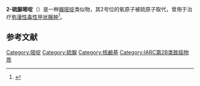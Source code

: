 {{chembox
| Verifiedfields = changed
| Watchedfields = changed
| verifiedrevid = 470609135
| ImageFile = Thiouracil Structural Formula.V2.svg
| ImageSize = 120px
| IUPACName = 2-Thioxo-1''H''-pyrimidin-4-one
| OtherNames =
|Section1 = {{Chembox Identifiers
| ChemSpiderID_Ref = {{chemspidercite|correct|chemspider}}
| ChemSpiderID = 1066108
| UNII_Ref = {{fdacite|correct|FDA}}
| UNII = 59X161SCYL
| InChI = 1/C4H4N2OS/c7-3-1-2-5-4(8)6-3/h1-2H,(H2,5,6,7,8)
| InChIKey = ZEMGGZBWXRYJHK-UHFFFAOYAK
| ChEMBL_Ref = {{ebicite|correct|EBI}}
| ChEMBL = 345768
| StdInChI_Ref = {{stdinchicite|correct|chemspider}}
| StdInChI = 1S/C4H4N2OS/c7-3-1-2-5-4(8)6-3/h1-2H,(H2,5,6,7,8)
| StdInChIKey_Ref = {{stdinchicite|correct|chemspider}}
| StdInChIKey = ZEMGGZBWXRYJHK-UHFFFAOYSA-N
| CASNo_Ref = {{cascite|correct|CAS}}
| CASNo = 141-90-2
| PubChem = 1269845
| ChEBI_Ref = {{ebicite|correct|EBI}}
| ChEBI = 348530
| SMILES = O=C1C=CNC(=S)N1
| MeSHName = Thiouracil
| KEGG_Ref = {{keggcite|correct|kegg}}
| KEGG = C19304
  }}
|Section2 = {{Chembox Properties
| C=4 | H=4 | N=2 | O=1 | S=1
| Appearance =
| Density =
| MeltingPt =
| BoilingPt =
| Solubility =
  }}
|Section3 = {{Chembox Hazards
| MainHazards =
| FlashPt =
| AutoignitionPt =
  }}
}}
'''2-硫脲嘧啶'''（{{lang-en|2-Thiouracil}}）是一种[[脲嘧啶|脲嘧啶]]类似物，其2号位的氧原子被硫原子取代，曾用于治疗[[弥漫性毒性甲状腺肿|弥漫性毒性甲状腺肿]]<ref name=q1>{{cite book | url = https://books.google.com/books?id=LLoOUP-y54YC&pg=PA152&dq=parry+struma | author = Gerabek, W. | title = Enzyklopädie Medizingeschichte | page = 152 | year = 2005 | isbn = 978-3-11-015714-7 | access-date = 2021-02-13 | archive-date = 2020-09-15 | archive-url = https://web.archive.org/web/20200915033155/https://books.google.com/books?id=LLoOUP-y54YC&pg=PA152&dq=parry%20struma }}</ref>。
==参考文献==
{{reflist}}

[[Category:嘧啶|Category:嘧啶]]
[[Category:硫脲|Category:硫脲]]
[[Category:核鹼基|Category:核鹼基]]
[[Category:IARC第2B类致癌物质|Category:IARC第2B类致癌物质]]